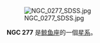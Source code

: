 {{NGCInfoBox
|NGCID=NGC 277|發現者=德亞瑞司特|發現日期=1864年10月8日|其他編號=MCG -2-3-28,NPM1G -08.0030|曆元=J2000.0|赤經=51分17.2秒|赤緯=-8°35'47""|星座=鲸鱼座|星體=星系|星等=13.7|表面亮度=14.3|藍等=14.7}}
[[File:NGC_0277_SDSS.jpg|thumb]]

'''NGC 277''' 是[[鲸鱼座|鲸鱼座]]的一個[[星系|星系]]。

{{NGCReference|277}}
{{Catalogs|NGC=277}}

{{Galaxy-stub}}